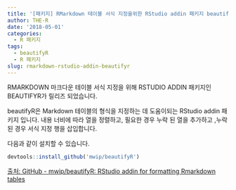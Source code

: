 ```yaml
---
title: '[패키지] RMarkdown 테이블 서식 지정을위한 RStudio addin 패키지 beautifyR'
author: THE-R
date: '2018-05-01'
categories:
  - R 패키지
tags:
  - beautifyR
  - R 패키지
slug: rmarkdown-rstudio-addin-beautifyr
---
```


RMARKDOWN 마크다운 테이블 서식 지정을 위해 RSTUDIO ADDIN 패키지인 BEAUTIFYR가 릴리즈 되었습니다.

beautifyR은 Markdown 테이블의 형식을 지정하는 데 도움이되는 RStudio addin 패키지 입니다. 내용 너비에 따라 열을 정렬하고, 필요한 경우 누락 된 열을 추가하고 ,누락 된 경우 서식 지정 행을 삽입합니다.

다음과 같이 설치할 수 있습니다.

```r
devtools::install_github('mwip/beautifyR')
```

[출처: GitHub - mwip/beautifyR: RStudio addin for formatting Rmarkdown tables](https://github.com/mwip/beautifyR)

